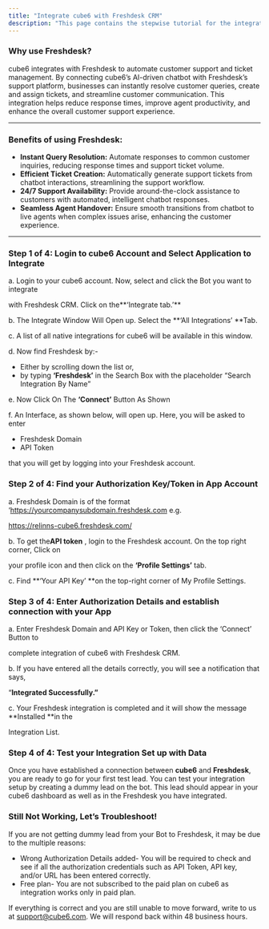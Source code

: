 ```yaml
---
title: "Integrate cube6 with Freshdesk CRM"
description: "This page contains the stepwise tutorial for the integration with cube6"
---
```


### **Why use Freshdesk?**

cube6 integrates with Freshdesk to automate customer support and ticket management. By connecting cube6’s AI-driven chatbot with Freshdesk’s support platform, businesses can instantly resolve customer queries, create and assign tickets, and streamline customer communication. This integration helps reduce response times, improve agent productivity, and enhance the overall customer support experience.

---

### **Benefits of using Freshdesk:**

- **Instant Query Resolution:** Automate responses to common customer inquiries, reducing response times and support ticket volume.
- **Efficient Ticket Creation:** Automatically generate support tickets from chatbot interactions, streamlining the support workflow.
- **24/7 Support Availability:** Provide around-the-clock assistance to customers with automated, intelligent chatbot responses.
- **Seamless Agent Handover:** Ensure smooth transitions from chatbot to live agents when complex issues arise, enhancing the customer experience.

---

### **Step 1 of 4: Login to cube6 Account and Select Application to Integrate**

a. Login to your cube6 account. Now, select and click the Bot you want to integrate

with Freshdesk CRM. Click on the**‘Integrate tab.’** 

b. The Integrate Window Will Open up. Select the **‘All Integrations’ **Tab.

c. A list of all native integrations for cube6 will be available in this window.

d. Now find Freshdesk by:-

- Either by scrolling down the list or,
- by typing **‘Freshdesk’** in the Search Box with the placeholder “Search Integration By Name”

e. Now Click On The **‘Connect’** Button As Shown

f. An Interface, as shown below, will open up. Here, you will be asked to enter

- Freshdesk Domain
- API Token

that you will get by logging into your Freshdesk account.

### **Step 2 of 4: Find your Authorization Key/Token in App Account**

a. Freshdesk Domain is of the format ‘https://yourcompanysubdomain.freshdesk.com e.g.

https://relinns-cube6.freshdesk.com/

b. To get the**API token** , login to the Freshdesk account. On the top right corner, Click on

your profile icon and then click on the **‘Profile Settings’** tab.

c. Find **‘Your API Key’ **on the top-right corner of My Profile Settings.

### **Step 3 of 4: Enter Authorization Details and establish connection with your App**

a. Enter Freshdesk Domain and API Key or Token, then click the ‘Connect’ Button to

complete integration of cube6 with Freshdesk CRM.

b. If you have entered all the details correctly, you will see a notification that says,

“**Integrated Successfully.”**

c. Your Freshdesk integration is completed and it will show the message **Installed **in the

Integration List.

### **Step 4 of 4: Test your Integration Set up with Data**

Once you have established a connection between **cube6** and **Freshdesk**, you are ready to go for your first test lead. You can test your integration setup by creating a dummy lead on the bot. This lead should appear in your cube6 dashboard as well as in the Freshdesk you have integrated.

### **Still Not Working, Let’s Troubleshoot\!**

If you are not getting dummy lead from your Bot to Freshdesk, it may be due to the multiple reasons:

- Wrong Authorization Details added- You will be required to check and see if all the authorization credentials such as API Token, API key, and/or URL has been entered correctly.
- Free plan- You are not subscribed to the paid plan on cube6 as integration works only in paid plan.

If everything is correct and you are still unable to move forward, write to us at [support@cube6.com](mailto:support@cube6.com). We will respond back within 48 business hours.